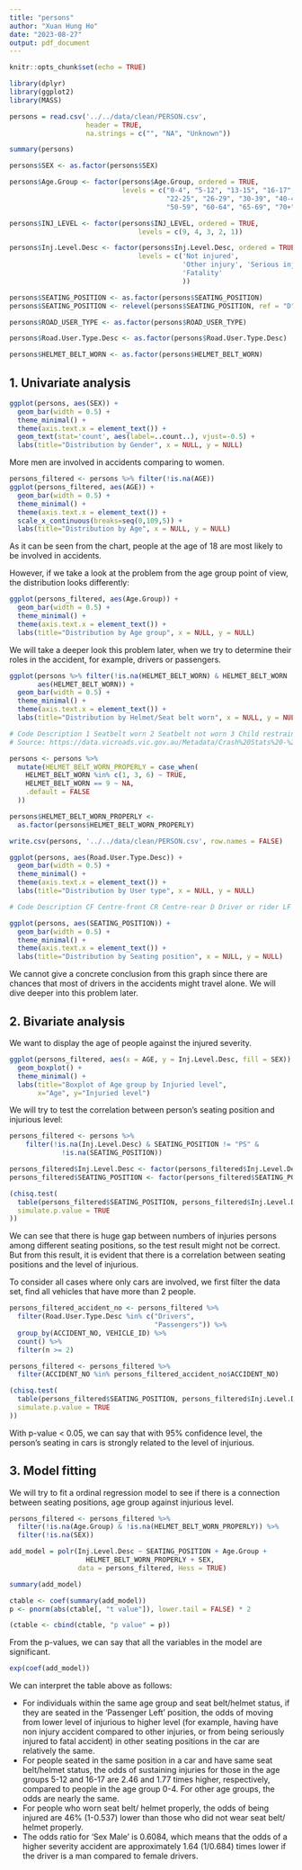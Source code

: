 ```yaml
---
title: "persons"
author: "Xuan Hung Ho"
date: "2023-08-27"
output: pdf_document
---
```


```r
knitr::opts_chunk$set(echo = TRUE)

library(dplyr)
library(ggplot2)
library(MASS)
```


```r
persons = read.csv('../../data/clean/PERSON.csv', 
                   header = TRUE,
                   na.strings = c("", "NA", "Unknown"))

summary(persons)
```

```r
persons$SEX <- as.factor(persons$SEX)

persons$Age.Group <- factor(persons$Age.Group, ordered = TRUE,
                            levels = c("0-4", "5-12", "13-15", "16-17", "18-21", 
                                       "22-25", "26-29", "30-39", "40-49", 
                                       "50-59", "60-64", "65-69", "70+"))

persons$INJ_LEVEL <- factor(persons$INJ_LEVEL, ordered = TRUE,
                                levels = c(9, 4, 3, 2, 1))

persons$Inj.Level.Desc <- factor(persons$Inj.Level.Desc, ordered = TRUE, 
                                levels = c('Not injured', 
                                           'Other injury', 'Serious injury', 
                                           'Fatality'
                                           ))

persons$SEATING_POSITION <- as.factor(persons$SEATING_POSITION)
persons$SEATING_POSITION <- relevel(persons$SEATING_POSITION, ref = "D")

persons$ROAD_USER_TYPE <- as.factor(persons$ROAD_USER_TYPE)

persons$Road.User.Type.Desc <- as.factor(persons$Road.User.Type.Desc)

persons$HELMET_BELT_WORN <- as.factor(persons$HELMET_BELT_WORN)
```

## 1. Univariate analysis

```r
ggplot(persons, aes(SEX)) + 
  geom_bar(width = 0.5) +
  theme_minimal() +
  theme(axis.text.x = element_text()) +
  geom_text(stat='count', aes(label=..count..), vjust=-0.5) +
  labs(title="Distribution by Gender", x = NULL, y = NULL)
```

More men are involved in accidents comparing to women.

```r
persons_filtered <- persons %>% filter(!is.na(AGE))
ggplot(persons_filtered, aes(AGE)) + 
  geom_bar(width = 0.5) +
  theme_minimal() +
  theme(axis.text.x = element_text()) +
  scale_x_continuous(breaks=seq(0,109,5)) +
  labs(title="Distribution by Age", x = NULL, y = NULL)
```
As it can be seen from the chart, people at the age of 18 are most likely to be involved in accidents. 

However, if we take a look at the problem from the age group point of view, the distribution looks differently:

```r
ggplot(persons_filtered, aes(Age.Group)) + 
  geom_bar(width = 0.5) +
  theme_minimal() +
  theme(axis.text.x = element_text()) +
  labs(title="Distribution by Age group", x = NULL, y = NULL)
```

We will take a deeper look this problem later, when we try to determine their roles in the accident, for example, drivers or passengers.

```r
ggplot(persons %>% filter(!is.na(HELMET_BELT_WORN) & HELMET_BELT_WORN != 9), 
       aes(HELMET_BELT_WORN)) + 
  geom_bar(width = 0.5) +
  theme_minimal() +
  theme(axis.text.x = element_text()) +
  labs(title="Distribution by Helmet/Seat belt worn", x = NULL, y = NULL)
```
```r
# Code Description 1 Seatbelt worn 2 Seatbelt not worn 3 Child restraint worn 4 Child restraint not worn 5 Seatbelt/restraint not fitted 6 Crash helmet worn 7 Crash helmet not worn 8 Not appropriate 9 Not known
# Source: https://data.vicroads.vic.gov.au/Metadata/Crash%20Stats%20-%20Data%20Extract%20-%20Open%20Data.html

persons <- persons %>%
  mutate(HELMET_BELT_WORN_PROPERLY = case_when(
    HELMET_BELT_WORN %in% c(1, 3, 6) ~ TRUE,
    HELMET_BELT_WORN == 9 ~ NA,
    .default = FALSE
  ))

persons$HELMET_BELT_WORN_PROPERLY <-
  as.factor(persons$HELMET_BELT_WORN_PROPERLY)

write.csv(persons, '../../data/clean/PERSON.csv', row.names = FALSE)
```


```r
ggplot(persons, aes(Road.User.Type.Desc)) + 
  geom_bar(width = 0.5) +
  theme_minimal() +
  theme(axis.text.x = element_text()) +
  labs(title="Distribution by User type", x = NULL, y = NULL)
```

```r
# Code Description CF Centre-front CR Centre-rear D Driver or rider LF Left-front LR Left-rear NA Not applicable NK Not known OR Other-rear PL Pillion passenger PS Motorcycle sidecar passenger RR Right-rear

ggplot(persons, aes(SEATING_POSITION)) + 
  geom_bar(width = 0.5) +
  theme_minimal() +
  theme(axis.text.x = element_text()) +
  labs(title="Distribution by Seating position", x = NULL, y = NULL)
```

We cannot give a concrete conclusion from this graph since there are chances that most of drivers in the accidents might travel alone. We will dive deeper into this problem later.

## 2. Bivariate analysis

We want to display the age of people against the injured severity.

```r
ggplot(persons_filtered, aes(x = AGE, y = Inj.Level.Desc, fill = SEX)) +
  geom_boxplot() +
  theme_minimal() +
  labs(title="Boxplot of Age group by Injuried level", 
       x="Age", y="Injuried level")
```

We will try to test the correlation between person's seating position and injurious level:

```r
persons_filtered <- persons %>% 
    filter(!is.na(Inj.Level.Desc) & SEATING_POSITION != "PS" & 
             !is.na(SEATING_POSITION))

persons_filtered$Inj.Level.Desc <- factor(persons_filtered$Inj.Level.Desc)
persons_filtered$SEATING_POSITION <- factor(persons_filtered$SEATING_POSITION)

(chisq.test(
  table(persons_filtered$SEATING_POSITION, persons_filtered$Inj.Level.Desc),
  simulate.p.value = TRUE
))
```
We can see that there is huge gap between numbers of injuries persons among different seating positions, so the test result might not be correct. But from this result, it is evident that there is a correlation between seating positions and the level of injurious.

To consider all cases where only cars are involved, we first filter the data set, find all vehicles that have more than 2 people.

```r
persons_filtered_accident_no <- persons_filtered %>%
  filter(Road.User.Type.Desc %in% c("Drivers",
                                    "Passengers")) %>%
  group_by(ACCIDENT_NO, VEHICLE_ID) %>%
  count() %>%
  filter(n >= 2)

persons_filtered <- persons_filtered %>%
  filter(ACCIDENT_NO %in% persons_filtered_accident_no$ACCIDENT_NO)
```


```r
(chisq.test(
  table(persons_filtered$SEATING_POSITION, persons_filtered$Inj.Level.Desc),
  simulate.p.value = TRUE
))
```
With p-value < 0.05, we can say that with 95% confidence level, the person's seating in cars is strongly related to the level of injurious.

## 3. Model fitting

We will try to fit a ordinal regression model to see if there is a connection between seating positions, age group against injurious level.

```r
persons_filtered <- persons_filtered %>%
  filter(!is.na(Age.Group) & !is.na(HELMET_BELT_WORN_PROPERLY)) %>%
  filter(!is.na(SEX))

add_model = polr(Inj.Level.Desc ~ SEATING_POSITION + Age.Group + 
                   HELMET_BELT_WORN_PROPERLY + SEX,
                 data = persons_filtered, Hess = TRUE)

summary(add_model)
```

```r
ctable <- coef(summary(add_model))
p <- pnorm(abs(ctable[, "t value"]), lower.tail = FALSE) * 2

(ctable <- cbind(ctable, "p value" = p))
```
From the p-values, we can say that all the variables in the model are significant.

```r
exp(coef(add_model))
```

We can interpret the table above as follows:

- For individuals within the same age group and seat belt/helmet status, if they are seated in the 'Passenger Left' position, the odds of moving from lower level of injurious to higher level (for example, having have non injury accident compared to other injuries, or from being seriously injured to fatal accident) in other seating positions in the car are relatively the same. \
- For people seated in the same position in a car and have same seat belt/helmet status, the odds of sustaining injuries for those in the age groups 5-12 and 16-17 are 2.46 and 1.77 times higher, respectively, compared to people in the age group 0-4. For other age groups, the odds are nearly the same. \
- For people who worn seat belt/ helmet properly, the odds of being injured are 46% (1-0.537) lower than those who did not wear seat belt/ helmet properly.
- The odds ratio for 'Sex Male' is 0.6084, which means that the odds of a higher severity accident are approximately 1.64 (1/0.684) times lower if the driver is a man compared to female drivers.

